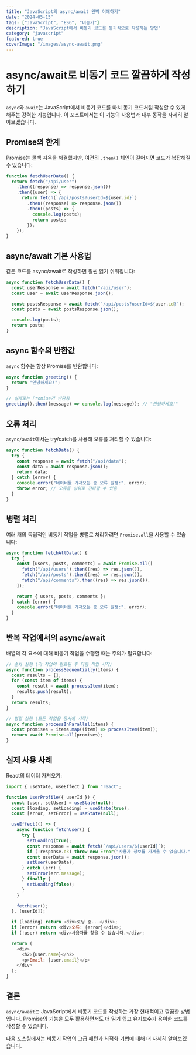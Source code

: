 ```yaml
---
title: "JavaScript의 async/await 완벽 이해하기"
date: "2024-05-15"
tags: ["JavaScript", "ES6", "비동기"]
description: "JavaScript에서 비동기 코드를 동기식으로 작성하는 방법"
category: "javascript"
featured: true
coverImage: "/images/async-await.png"
---
```


# async/await로 비동기 코드 깔끔하게 작성하기

`async`와 `await`는 JavaScript에서 비동기 코드를 마치 동기 코드처럼 작성할 수 있게 해주는 강력한 기능입니다. 이 포스트에서는 이 기능의 사용법과 내부 동작을 자세히 알아보겠습니다.

## Promise의 한계

Promise는 콜백 지옥을 해결했지만, 여전히 `.then()` 체인이 길어지면 코드가 복잡해질 수 있습니다:

```javascript
function fetchUserData() {
  return fetch("/api/user")
    .then((response) => response.json())
    .then((user) => {
      return fetch(`/api/posts?userId=${user.id}`)
        .then((response) => response.json())
        .then((posts) => {
          console.log(posts);
          return posts;
        });
    });
}
```

## async/await 기본 사용법

같은 코드를 async/await로 작성하면 훨씬 읽기 쉬워집니다:

```javascript
async function fetchUserData() {
  const userResponse = await fetch("/api/user");
  const user = await userResponse.json();

  const postsResponse = await fetch(`/api/posts?userId=${user.id}`);
  const posts = await postsResponse.json();

  console.log(posts);
  return posts;
}
```

## async 함수의 반환값

`async` 함수는 항상 Promise를 반환합니다:

```javascript
async function greeting() {
  return "안녕하세요!";
}

// 실제로는 Promise가 반환됨
greeting().then((message) => console.log(message)); // "안녕하세요!"
```

## 오류 처리

`async/await`에서는 try/catch를 사용해 오류를 처리할 수 있습니다:

```javascript
async function fetchData() {
  try {
    const response = await fetch("/api/data");
    const data = await response.json();
    return data;
  } catch (error) {
    console.error("데이터를 가져오는 중 오류 발생:", error);
    throw error; // 오류를 상위로 전파할 수 있음
  }
}
```

## 병렬 처리

여러 개의 독립적인 비동기 작업을 병렬로 처리하려면 `Promise.all`을 사용할 수 있습니다:

```javascript
async function fetchAllData() {
  try {
    const [users, posts, comments] = await Promise.all([
      fetch("/api/users").then((res) => res.json()),
      fetch("/api/posts").then((res) => res.json()),
      fetch("/api/comments").then((res) => res.json()),
    ]);

    return { users, posts, comments };
  } catch (error) {
    console.error("데이터를 가져오는 중 오류 발생:", error);
  }
}
```

## 반복 작업에서의 async/await

배열의 각 요소에 대해 비동기 작업을 수행할 때는 주의가 필요합니다:

```javascript
// 순차 실행 (각 작업이 완료된 후 다음 작업 시작)
async function processSequentially(items) {
  const results = [];
  for (const item of items) {
    const result = await processItem(item);
    results.push(result);
  }
  return results;
}

// 병렬 실행 (모든 작업을 동시에 시작)
async function processInParallel(items) {
  const promises = items.map((item) => processItem(item));
  return await Promise.all(promises);
}
```

## 실제 사용 사례

React의 데이터 가져오기:

```javascript
import { useState, useEffect } from "react";

function UserProfile({ userId }) {
  const [user, setUser] = useState(null);
  const [loading, setLoading] = useState(true);
  const [error, setError] = useState(null);

  useEffect(() => {
    async function fetchUser() {
      try {
        setLoading(true);
        const response = await fetch(`/api/users/${userId}`);
        if (!response.ok) throw new Error("사용자 정보를 가져올 수 없습니다.");
        const userData = await response.json();
        setUser(userData);
      } catch (err) {
        setError(err.message);
      } finally {
        setLoading(false);
      }
    }

    fetchUser();
  }, [userId]);

  if (loading) return <div>로딩 중...</div>;
  if (error) return <div>오류: {error}</div>;
  if (!user) return <div>사용자를 찾을 수 없습니다.</div>;

  return (
    <div>
      <h2>{user.name}</h2>
      <p>Email: {user.email}</p>
    </div>
  );
}
```

## 결론

`async/await`는 JavaScript에서 비동기 코드를 작성하는 가장 현대적이고 깔끔한 방법입니다. Promise의 기능을 모두 활용하면서도 더 읽기 쉽고 유지보수가 용이한 코드를 작성할 수 있습니다.

다음 포스팅에서는 비동기 작업의 고급 패턴과 최적화 기법에 대해 더 자세히 알아보겠습니다.
